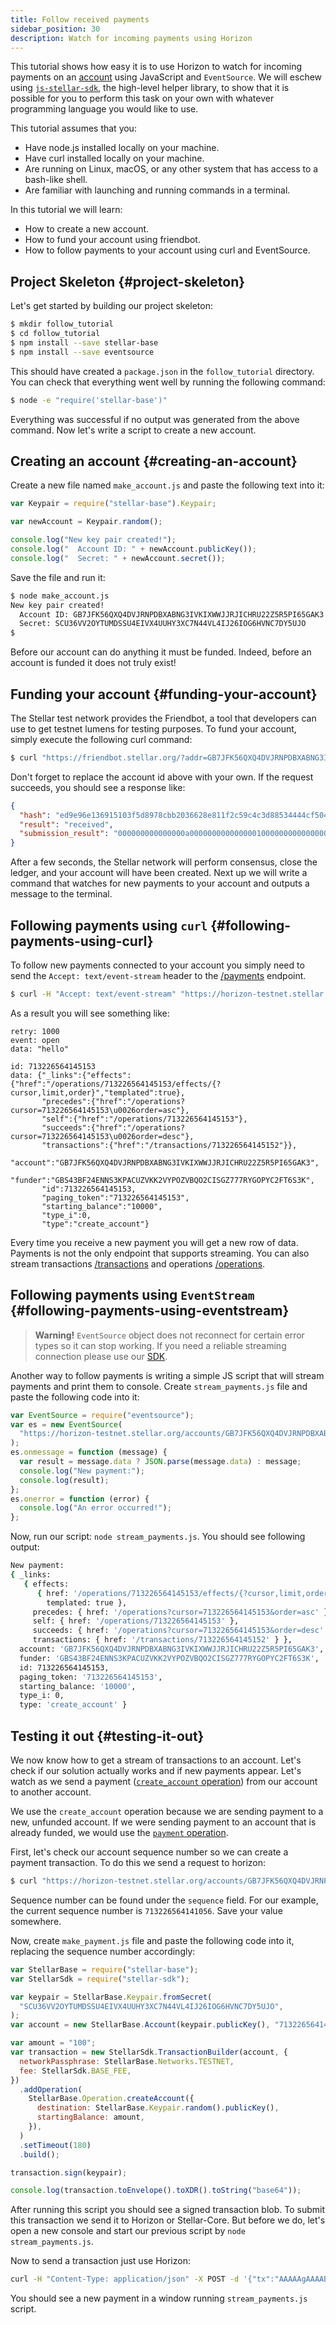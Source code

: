 ```yaml
---
title: Follow received payments
sidebar_position: 30
description: Watch for incoming payments using Horizon
---
```



This tutorial shows how easy it is to use Horizon to watch for incoming payments on an [account](../../../learn/fundamentals/stellar-data-structures/accounts.mdx) using JavaScript and `EventSource`. We will eschew using [`js-stellar-sdk`](https://github.com/stellar/js-stellar-sdk), the high-level helper library, to show that it is possible for you to perform this task on your own with whatever programming language you would like to use.

This tutorial assumes that you:

- Have node.js installed locally on your machine.
- Have curl installed locally on your machine.
- Are running on Linux, macOS, or any other system that has access to a bash-like shell.
- Are familiar with launching and running commands in a terminal.

In this tutorial we will learn:

- How to create a new account.
- How to fund your account using friendbot.
- How to follow payments to your account using curl and EventSource.

## Project Skeleton {#project-skeleton}

Let's get started by building our project skeleton:

<CodeExample>

```bash
$ mkdir follow_tutorial
$ cd follow_tutorial
$ npm install --save stellar-base
$ npm install --save eventsource
```

</CodeExample>

This should have created a `package.json` in the `follow_tutorial` directory. You can check that everything went well by running the following command:

<CodeExample>

```bash
$ node -e "require('stellar-base')"
```

</CodeExample>

Everything was successful if no output was generated from the above command. Now let's write a script to create a new account.

## Creating an account {#creating-an-account}

Create a new file named `make_account.js` and paste the following text into it:

<CodeExample>

```js
var Keypair = require("stellar-base").Keypair;

var newAccount = Keypair.random();

console.log("New key pair created!");
console.log("  Account ID: " + newAccount.publicKey());
console.log("  Secret: " + newAccount.secret());
```

</CodeExample>

Save the file and run it:

<CodeExample>

```bash
$ node make_account.js
New key pair created!
  Account ID: GB7JFK56QXQ4DVJRNPDBXABNG3IVKIXWWJJRJICHRU22Z5R5PI65GAK3
  Secret: SCU36VV2OYTUMDSSU4EIVX4UUHY3XC7N44VL4IJ26IOG6HVNC7DY5UJO
$
```

</CodeExample>

Before our account can do anything it must be funded. Indeed, before an account is funded it does not truly exist!

## Funding your account {#funding-your-account}

The Stellar test network provides the Friendbot, a tool that developers can use to get testnet lumens for testing purposes. To fund your account, simply execute the following curl command:

<CodeExample>

```bash
$ curl "https://friendbot.stellar.org/?addr=GB7JFK56QXQ4DVJRNPDBXABNG3IVKIXWWJJRJICHRU22Z5R5PI65GAK3"
```

</CodeExample>

Don't forget to replace the account id above with your own. If the request succeeds, you should see a response like:

<CodeExample>

```json
{
  "hash": "ed9e96e136915103f5d8978cbb2036628e811f2c59c4c3d88534444cf504e360",
  "result": "received",
  "submission_result": "000000000000000a0000000000000001000000000000000000000000"
}
```

</CodeExample>

After a few seconds, the Stellar network will perform consensus, close the ledger, and your account will have been created. Next up we will write a command that watches for new payments to your account and outputs a message to the terminal.

## Following payments using `curl` {#following-payments-using-curl}

To follow new payments connected to your account you simply need to send the `Accept: text/event-stream` header to the [/payments](../../../data/horizon/api-reference/resources/operations/README.mdx) endpoint.

<CodeExample>

```bash
$ curl -H "Accept: text/event-stream" "https://horizon-testnet.stellar.org/accounts/GB7JFK56QXQ4DVJRNPDBXABNG3IVKIXWWJJRJICHRU22Z5R5PI65GAK3/payments"
```

</CodeExample>

As a result you will see something like:

<CodeExample>

```text
retry: 1000
event: open
data: "hello"

id: 713226564145153
data: {"_links":{"effects":{"href":"/operations/713226564145153/effects/{?cursor,limit,order}","templated":true},
       "precedes":{"href":"/operations?cursor=713226564145153\u0026order=asc"},
       "self":{"href":"/operations/713226564145153"},
       "succeeds":{"href":"/operations?cursor=713226564145153\u0026order=desc"},
       "transactions":{"href":"/transactions/713226564145152"}},
       "account":"GB7JFK56QXQ4DVJRNPDBXABNG3IVKIXWWJJRJICHRU22Z5R5PI65GAK3",
       "funder":"GBS43BF24ENNS3KPACUZVKK2VYPOZVBQO2CISGZ777RYGOPYC2FT6S3K",
       "id":713226564145153,
       "paging_token":"713226564145153",
       "starting_balance":"10000",
       "type_i":0,
       "type":"create_account"}
```

</CodeExample>

Every time you receive a new payment you will get a new row of data. Payments is not the only endpoint that supports streaming. You can also stream transactions [/transactions](../../../data/horizon/api-reference/resources/transactions/README.mdx) and operations [/operations](../../../data/horizon/api-reference/resources/operations/README.mdx).

## Following payments using `EventStream` {#following-payments-using-eventstream}

> **Warning!** `EventSource` object does not reconnect for certain error types so it can stop working. If you need a reliable streaming connection please use our [SDK](https://github.com/stellar/js-stellar-sdk).

Another way to follow payments is writing a simple JS script that will stream payments and print them to console. Create `stream_payments.js` file and paste the following code into it:

<CodeExample>

```js
var EventSource = require("eventsource");
var es = new EventSource(
  "https://horizon-testnet.stellar.org/accounts/GB7JFK56QXQ4DVJRNPDBXABNG3IVKIXWWJJRJICHRU22Z5R5PI65GAK3/payments",
);
es.onmessage = function (message) {
  var result = message.data ? JSON.parse(message.data) : message;
  console.log("New payment:");
  console.log(result);
};
es.onerror = function (error) {
  console.log("An error occurred!");
};
```

</CodeExample>

Now, run our script: `node stream_payments.js`. You should see following output:

<CodeExample>

```bash
New payment:
{ _links:
   { effects:
      { href: '/operations/713226564145153/effects/{?cursor,limit,order}',
        templated: true },
     precedes: { href: '/operations?cursor=713226564145153&order=asc' },
     self: { href: '/operations/713226564145153' },
     succeeds: { href: '/operations?cursor=713226564145153&order=desc' },
     transactions: { href: '/transactions/713226564145152' } },
  account: 'GB7JFK56QXQ4DVJRNPDBXABNG3IVKIXWWJJRJICHRU22Z5R5PI65GAK3',
  funder: 'GBS43BF24ENNS3KPACUZVKK2VYPOZVBQO2CISGZ777RYGOPYC2FT6S3K',
  id: 713226564145153,
  paging_token: '713226564145153',
  starting_balance: '10000',
  type_i: 0,
  type: 'create_account' }
```

</CodeExample>

## Testing it out {#testing-it-out}

We now know how to get a stream of transactions to an account. Let's check if our solution actually works and if new payments appear. Let's watch as we send a payment ([`create_account` operation](../../../learn/fundamentals/transactions/list-of-operations.mdx#create-account)) from our account to another account.

We use the `create_account` operation because we are sending payment to a new, unfunded account. If we were sending payment to an account that is already funded, we would use the [`payment` operation](../../../learn/fundamentals/transactions/list-of-operations.mdx#payment).

First, let's check our account sequence number so we can create a payment transaction. To do this we send a request to horizon:

<CodeExample>

```bash
$ curl "https://horizon-testnet.stellar.org/accounts/GB7JFK56QXQ4DVJRNPDBXABNG3IVKIXWWJJRJICHRU22Z5R5PI65GAK3"
```

</CodeExample>

Sequence number can be found under the `sequence` field. For our example, the current sequence number is `713226564141056`. Save your value somewhere.

Now, create `make_payment.js` file and paste the following code into it, replacing the sequence number accordingly:

<CodeExample>

```js
var StellarBase = require("stellar-base");
var StellarSdk = require("stellar-sdk");

var keypair = StellarBase.Keypair.fromSecret(
  "SCU36VV2OYTUMDSSU4EIVX4UUHY3XC7N44VL4IJ26IOG6HVNC7DY5UJO",
);
var account = new StellarBase.Account(keypair.publicKey(), "713226564141056");

var amount = "100";
var transaction = new StellarSdk.TransactionBuilder(account, {
  networkPassphrase: StellarBase.Networks.TESTNET,
  fee: StellarSdk.BASE_FEE,
})
  .addOperation(
    StellarBase.Operation.createAccount({
      destination: StellarBase.Keypair.random().publicKey(),
      startingBalance: amount,
    }),
  )
  .setTimeout(180)
  .build();

transaction.sign(keypair);

console.log(transaction.toEnvelope().toXDR().toString("base64"));
```

</CodeExample>

After running this script you should see a signed transaction blob. To submit this transaction we send it to Horizon or Stellar-Core. But before we do, let's open a new console and start our previous script by `node stream_payments.js`.

Now to send a transaction just use Horizon:

<CodeExample>

```bash
curl -H "Content-Type: application/json" -X POST -d '{"tx":"AAAAAgAAAAB+kqu+heHB1TFrxhuALTbRVSL2slMUoEeNNaz2PXo90wAAAGQAAoitAAAAAQAAAAEAAAAAAAAAAAAAAABgJHaDAAAAAAAAAAEAAAAAAAAAAAAAAAByS4gefO1iu/ZfYlr+PMA2AZsHJmSK/4NActJ1Oa1BIgAAAAA7msoAAAAAAAAAAAE9ej3TAAAAQPo1YHJMpdWKatEQxj7DqP1rrR6pA+OjK9q3WcU/sBwvKk6GhpdwA3gkUDrkREU0cFQSNKwugNFkGkR0zFmROgw="}' "https://horizon-testnet.stellar.org/transactions"
```

</CodeExample>

You should see a new payment in a window running `stream_payments.js` script.
